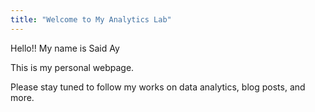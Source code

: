 ```yaml
---
title: "Welcome to My Analytics Lab"
---
```


Hello!! My name is Said Ay

This is my personal webpage.

Please stay tuned to follow my works on data analytics, blog posts, and more.
